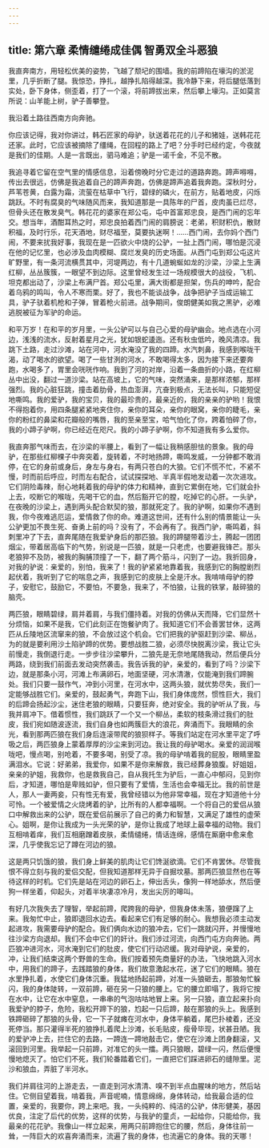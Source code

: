 ```yaml
---
---
---
```

title: 第六章 柔情缱绻成佳偶 智勇双全斗恶狼
---




我直奔南方，用轻松优美的姿势，飞越了颓圮的围墙。我的前蹄陷在壕沟的淤泥里，几乎折断了腿。我惊恐，挣扎，越挣扎陷得越深。我冷静下来，将后腿低落到实处，卧下身体，侧歪着，打了一个滚，将前蹄拔出来，然后攀上壕沟。正如莫言所说：山羊能上树，驴子善攀登。

我沿着土路往西南方向奔驰。

你应该记得，我对你讲过，韩石匠家的母驴，驮送着花花的儿子和猪娃，送韩花花还家。此时，它应该被摘除了缰绳，在回程的路上了吧？分手时已经约定，今夜就是我们的佳期。人是一言既出，驷马难追；驴是一诺千金，不见不散。

我追寻着它留在空气里的情感信息，沿着傍晚时分它走过的道路奔跑。蹄声嘚嘚，传出去很远，仿佛是我追着自己的蹄声奔跑，仿佛是蹄声追着我奔跑。深秋时分，芦苇苍黄，白露为霜，流萤在枯草中飞行，碧绿的磷火，在前方，贴着地皮，闪烁跳跃。不时有腐臭的气味随风而来，我知道那是一具陈年的尸首，皮肉虽已烂尽，但骨头还在散发臭气。韩花花的婆家在郑公屯，屯中首富郑忠良，是西门闹的忘年交。想当年，酒酣耳热之时，郑忠良拍着西门闹的肩膀说：老弟，积财积仇，散财积福，及时行乐，花天酒地，财尽福至，莫要执迷啊！……西门闹，去你妈个西门闹，不要来扰我好事，我现在是一匹欲火中烧的公驴，一扯上西门闹，哪怕是沉浸在他的记忆里，也必涉及血肉模糊、腐烂发臭的历史场面。从西门屯到郑公屯这片旷野里，有一条河流横贯其中，河堤两边，有十几道蜿蜒如龙的沙梁，沙梁上生满红柳，丛丛簇簇，一眼望不到边际。这里曾经发生过一场规模很大的战役，飞机、坦克都出动了，沙梁上布满尸首。郑公屯里，满大街都是担架，伤兵的呻吟，配合着乌鸦的鸣叫，令人不寒而栗。好了，我也不能谈战争，战争把驴子当成运输工具，驴子驮着机枪和子弹，冒着枪火前进。战争期间，俊朗健美如我之黑驴，必难逃脱被征为军驴的命运。

和平万岁！在和平的岁月里，一头公驴可以与自己心爱的母驴幽会。地点选在小河边，浅浅的流水，反射着星月之光，犹如银蛇逶迤。还有秋虫低吟，晚风清凉。我跳下土路，走过沙滩，站在河中，河水淹没了我的四蹄。水汽刺鼻，我感到喉咙干渴，动了喝水的欲望。喝了一些甘洌的河水，不敢喝得太多，因为接下来还要奔跑，水喝多了，胃里会咣咣作响。我到了河的对岸，沿着一条曲折的小路，在红柳丛中出没，翻过一道沙梁。站在高坡上，它的气味，突然涌来，是那样浓郁，那样强烈。我的心脏狂跳，撞击着肋骨，热血澎湃，亢奋到极点，无法长叫，只能短促地嘶鸣。我的爱驴，我的宝贝，我的最珍贵的，最亲近的，我的亲亲的驴哟！我恨不得抱着你，用四条腿紧紧地夹住你，亲你的耳朵，亲你的眼窝，亲你的睫毛，亲你的粉红的鼻梁和花瓣般的嘴唇，我的至亲至宝，哈气怕化了你，跨着怕碎了你，我的小蹄子驴啊，你已经近在咫尺。我的小蹄子驴啊，你不知道我有多么爱你。

我直奔那气味而去，在沙梁的半腰上，看到了一幅让我稍感胆怯的景象。我的母驴，在那些红柳棵子中奔突着，旋转着，不时地扬蹄，嘶鸣发威，一分钟都不敢消停，在它的身前或身后，身左与身右，有两只苍白的大狼。它们不慌不忙，不紧不慢，时而前后呼应，时而左右配合，试试探探地、半真半假地发动着一次次进攻。它们阴险毒辣，耐心地耗着我的母驴的体力和精神，直到它累倒在地，它们就会扑上去，咬断它的喉咙，先喝干它的血，然后豁开它的膛，吃掉它的心肝。一头驴，在夜晚的沙梁上，遇到两头配合默契的狼，那就死定了。我的驴啊，如果你不遇到我，你今夜难逃厄运，爱情救了你的命。难道这世间，还有什么别的情景能让一头公驴更加不畏生死、奋勇上前的吗？没有了，不会再有了。我西门驴，嘶鸣着，斜刺里冲了下去，直奔尾随在我爱驴身后的那匹狼。我的蹄腿带着沙土，腾起一团团烟尘，带着居高临下的气势，别说是一匹狼，就是一只老虎，也要避我锋芒。那头老狼猝不及防，被我的胸脯顶撞了一下，翻了两个筋斗，闪到了一边。我折回身，对我的驴说：亲爱的，别怕，我来了！我的驴紧紧地靠着我，我感到它的胸膛剧烈起伏着，我听到了它的喘息之声，我感到它的皮肤上全是汗水。我啃啃母驴的脖子，安慰它，鼓励它，不要怕，不要急，我来了，不怕狼，让我的铁掌，敲碎狼的脑壳。

两匹狼，眼睛碧绿，肩并着肩，与我们僵持着。对我的仿佛从天而降，它们显然十分烦恼，如果不是我，它们此刻正在饱餐驴肉了。我知道它们不会善罢甘休，这两匹从丘陵地区流窜来的狼，不会放过这个机会。它们把我的驴驱赶到沙梁、柳丛，为的就是要利用沙土陷驴蹄的优势。要想战胜二狼，必须尽快脱离沙梁，我让它头前慢走，我倒退行走。一步步往沙梁攀升，二狼先是无奈地尾随我动，然后便兵分两路，绕到我们前面去发动突然袭击。我告诉我的驴，亲爱的，看到了吗？沙梁下边，就是那条小河，河滩上布满卵石，地面坚硬，河水清澈，仅能淹到我们蹄腕处。我们只要一鼓作气，冲到小河里，在河水中，这两头狼，就优势尽失，我们一定能够战胜它们。亲爱的，鼓起勇气，奔跑下山，我们身体庞然，惯性巨大，我们的后蹄会扬起沙尘，迷住老狼的眼睛，只要狂奔，绝对安全。我的驴听从了我，与我并肩冲下。借着惯性，我们跳跃了一个又一个柳丛，柔软的枝条滑过我们的肚皮，我们宛如随波逐流，我们自身也如两簇巨大的浪花，奔涌而下。我眼睛的余光，看到那两匹狼在我们身后连滚带爬的狼狈样子。等我们站定在河水里平定了呼吸之后，两匹狼身上蒙着厚厚的沙尘来到河边。我让我的母驴喝水。亲爱的润润喉咙吧，慢点喝，别呛着，不要多喝，别受了凉。我的母驴啃着我的屁股，眼睛里盈满泪水。它说：好弟弟，我爱你，如果不是你来解救，我已经葬身狼腹。好姐姐，亲亲的驴姐，我救你，也是救我自己，自从我托生为驴后，一直心中郁闷，见到你后，才知道，哪怕是卑贱如驴，但只要有了爱情，生活也会幸福无比。我的前世是人，那人一妻两妾，只有性无有爱，我曾经错以为他非常幸福，现在才知道他十分可怜。一个被爱情之火烧烤着的驴，比所有的人都幸福啊。一个将自己的爱侣从狼口中解救出来的公驴，既在爱侣前展示了自己的勇力和智慧，又满足了雄性的虚荣心。姐啊，是你让我成为一头光荣的驴，是你让我成了地球上最幸福的动物。我们互相啃着痒，我们互相磨蹭着皮肤，柔情缱绻，情话连绵，感情在厮磨中愈来愈深，几乎使我忘记了蹲在河边的狼。

这是两只饥饿的狼，我们身上鲜美的肌肉让它们馋涎欲滴。它们不肯罢休。尽管我恨不得立刻与我的爱侣交配，但我知道那样无异于自掘坟墓。那两匹狼显然也在等待这样的时机。它们先是站在河边的卵石上，伸出舌头，像狗一样地舔水，然后便狗一样坐着，仰起头，对着半块凄凉冷月，发出尖厉的嗥叫。

有好几次我失去了理智，举起前蹄，爬跨我的母驴，但我身体未落，狼便蹿了上来。我匆忙中止，狼即退回水边去。看起来它们有足够的耐心。我想我必须主动发起进攻，我需要母驴的配合。我们俩向水边的狼冲去，它们一跳就闪开，并慢慢地往沙梁方向退却。我们不会中它们的奸计。我们涉过河流，向西门屯方向奔驰。两匹狼冲进河水，河水淹到它们的肚皮，使它们行动迟缓。我对母驴说，亲爱的，冲，让我们结束这两个野兽的生命。我们按着预先商量好的办法，飞快地跳入河水中，用我们的蹄子，去践踏狼的身体，我们故意激起水花，迷了它们的眼睛。狼在水里挣扎着，水使它们身体沉重。我猛地扬起前蹄，对准一头狼砸去，那狼匆忙躲闪，我的身体陡转，一双前蹄，砸在另一只狼的腰上。它的腰立即塌了，我将它按在水中，让它在水中窒息，一串串的气泡咕咕地冒上来。另一只狼，直立起来扑向我爱驴的脖子，危险，我松开蹄下的狼，尥起一只后蹄，敲在那狼的头上。我感到铁蹄砸碎了那狼的头骨，它一下子就瘫在河水中，身体平躺着，尾巴扑棱着，还没死停当。那只灌得半死的狼挣扎着爬上沙滩，长毛贴皮，瘦骨毕现，状甚丑陋。我的爱驴冲上去，拦住它的去路，一蹄连一蹄地敲击它，使它在沙滩上团身翻滚，又滚回到河里。我举起一只前蹄，对准它的头一擂。两只狼眼，碧绿一闪，然后便慢慢地熄灭了。怕它们不死，我们轮番踏着它们，一直把它们踩进卵石的缝隙里。泥沙和狼血，弄脏了半河水。

我们并肩往河的上游走去，一直走到河水清清、嗅不到半点血腥味的地方，然后站住。它侧目望着我，啃着我，声音呢喃，情意绵绵，身体转动，给我最合适的位置，亲爱的，我要你，跨上来吧。我，一头纯粹的、纯洁的公驴，体形健美，基因优良，注定了后代的优势，这样的优势，与我驴的童贞，一起给你，只能给你，我最亲的花花驴。我像山一样立起来，用两只前蹄抱住它的腰，然后，身体往前一耸，一阵巨大的欢喜奔涌而来，流遍了我的身体，也流遍它的身体。我的天哪！